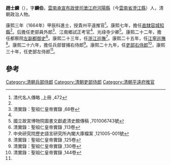 '''趙士麟'''（{{bd|1629年||1698年}}），字'''麟伯'''，[[雲南承宣布政使司|雲南承宣布政使司]][[澂江府|澂江府]][[河陽縣|河陽縣]]（今[[雲南省|雲南省]][[澄江縣|澄江縣]]）人，清朝政治人物。

康熙三年（1664年）甲辰科進士，授貴州平遠推官<ref name="#1">清代名人傳略 ,上冊 ,472</ref>。康熙七年，擔任[[直隸|直隸]][[容城|容城]][[知縣|知縣]]<ref name="#1"/>。后擔任吏部員外郎<ref name="#2">清實錄：聖祖仁皇帝實錄 ,68卷</ref>、江南鄉試正考官<ref name="#2"/>、光祿寺少卿<ref>國立故宮博物院圖書文獻處清史館傳稿 ,701006743號</ref>。康熙二十二年，擔任都察院[[左副都御史|左副都御史]]<ref>清實錄：聖祖仁皇帝實錄 ,113卷</ref>。康熙二十三年，任[[浙江巡撫|浙江巡撫]]<ref>中央研究院歷史語言研究所內閣大庫檔案 ,121005-001號</ref>。康熙二十五年，任[[江寧巡撫|江寧巡撫]]<ref>清實錄：聖祖仁皇帝實錄 ,125卷</ref>。康熙二十六年，擔任兵部督捕右侍郎<ref>清實錄：聖祖仁皇帝實錄 ,130卷</ref>。康熙二十九年，任[[吏部右侍郎|吏部右侍郎]]<ref>清實錄：聖祖仁皇帝實錄 ,144卷</ref>，康熙三十年，任吏部左侍郎<ref name="#1"/>。

==參考==
{{reflist|2}}
{{清朝人物小作品}}
{{康熙三年甲辰科殿試金榜}}
{{Authority control}}
{{DEFAULTSORT:Zhao赵}}
[[Category:清朝兵部侍郎|Category:清朝兵部侍郎]]
[[Category:清朝吏部侍郎|Category:清朝吏部侍郎]]
[[Category:清朝平遠府推官|Category:清朝平遠府推官]]